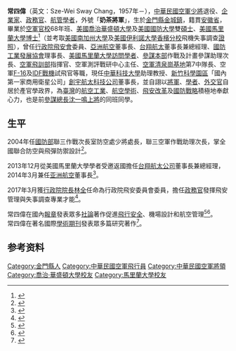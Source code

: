 {{多個問題|
{{COI|time=2019-11-08}}
{{Advert|time=2019-11-08}}
{{refimprove|time=2014-12-16}}
}}
{{Infobox_officeholder
| name = 常四偉<br>Sze-Wei Sway Chang
| caption = 
| office1 = {{flagicon image|ROC Aviation Safety Council Logo.svg}} [[飛航安全調查委員會|飛航安全調查委員會]]委員
| premierroc1 = [[林全|林全]]<br>[[賴清德|賴清德]]<br>[[蘇貞昌|蘇貞昌]]
| term_start1 = 2017年3月1日
| term_end1 = 2019年7月31日
| office2 = [[亞洲航空_(臺灣)|亞洲航空股份有限公司]]董事長
| term_start2 = 2014年3月12日
| term_end2 = 2015年12月31日
| predecessor2 = [[張行宇|張行宇]]
| successor2 = [[宛同|宛同]]
| office3 = [[台翔航太工業股份有限公司|台翔航太工業股份有限公司]]第7任董事長
| term_start3 = 2014年2月12日
| term_end3 = 2015年8月14日
| predecessor3 = [[王耀德|王耀德]]
| successor3 = [[宛同|宛同]]
| 國籍     = {{ROC}}
| 居住地 = 
| birth_date = 1957年
| birth_place = {{ROC}}[[金門縣|金門縣]][[金城鎮_(金門縣)|金城鎮]]
| death_date =
| death_place =
| 籍貫 = [[安徽省|安徽省]]
| 學歷 = {{USA}}[[馬里蘭大學|馬里蘭大學]][[博士|博士]]
| spouse = 
| parents = 
| party = 
| profession = [[軍人|軍人]]、[[航空|航空]][[管理學|管理學]][[教授|教授]]、[[企業家|企業家]]、[[政務官|政務官]]
| religion = 
| signature = 
| nickname = '''奶茶將軍'''
| allegiance = {{ROC}}
| branch = {{flagicon image|Flag of the Republic of China Air Force.svg}} [[中華民國空軍|中華民國空軍]]
| rank = [[file:ROCAF_Major_General's_Flag.svg|空軍少將旗]] [[少將|少將]]
| serviceyears = 1979年－2010年
| awards = 
| educate =
* [[金門縣|金門縣]][[金城鎮_(金門縣)|金城鎮]][[莒光國民小學|莒光國民小學]]
* [[金門縣|金門縣]][[金城鎮_(金門縣)|金城鎮]][[金城國民中學|金城國民中學]]
* [[空軍幼年學校|空軍幼年學校]]21期
* [[空軍軍官學校|空軍軍官學校]]正期班60期航空系[[學士|學士]]
* [[美國|美國]][[喬治華盛頓大學|喬治華盛頓大學]][[工程管理|工程管理]][[碩士|碩士]]
* [[美國國防大學|美國國防大學]][[國家|國家]][[戰略|戰略]][[管理|管理]][[碩士|碩士]]
* [[美國|美國]][[馬里蘭大學|馬里蘭大學]][[交通運輸|交通運輸]]及[[航空|航空]][[博士|博士]]
* [[美國|美國]][[南加州大學|南加州大學]]飛航安全管理及失事調查證照
* [[美國|美國]][[伊利諾大學香檳分校|伊利諾大學香檳分校]]發動機失事調查證照
| past =
* 空軍[[經國號戰鬥機|IDF戰鬥機]]作戰測試少校試飛官
* 空軍[[F-16戰鬥機|F-16戰鬥機]]作戰測試少校試飛官
* [[經國號戰機|空軍第7戰術戰鬥機中隊]]中校中隊長
* 空軍測試評估暨戰術戰法研發中心上校主任
* [[空軍官校|空軍飛行訓練指揮部]]少將指揮官
* [[國防部參謀本部|國防部參謀本部]]作戰及計畫參謀次長室少將助理次長
* [[中華科技大學|中華科技大學]]航空服務管理系講師
* [[中華科技大學|中華科技大學]]航空服務管理系助理教授
* [[美國|美國]][[馬里蘭大學|馬里蘭大學]]工程與航空科學系[[訪問學者|訪問學者]]
* [[社團法人|社團法人]][[國防工業|國防工業]][[發展|發展]][[協會|協會]]理事長<br /><span style="color: blue;">（2013年10月16日－2016年10月15日）</span>
* [[台翔航太工業股份有限公司|台翔航太工業股份有限公司]]總經理<br /><span style="color: blue;">（2013年12月1日－2015年8月14日）</span>
* [[台翔航太工業股份有限公司|台翔航太工業股份有限公司]]董事長<br /><span style="color: blue;">（2014年2月12日－2015年8月14日）</span>
* [[亚洲航空_(台湾)|亞洲航空股份有限公司]]董事長<br /><span style="color: blue;">（2014年3月12日－2015年12月31日）</span>
* [[飛航安全調查委員會|飛航安全調查委員會]]委員<br /><span style="color: blue;">（2017年3月1日－2019年7月31日）</span>
* 創宇航太科技股份有限公司董事長<br /><span style="color: blue;">（2017年3月8日－至今）</span>
}}
'''常四偉'''（英文：Sze-Wei Sway Chang，1957年－），[[中華民國空軍|中華民國空軍]][[少將|少將]]退役、[[企業家|企業家]]、[[政務官|政務官]]、[[航管|航管]][[學者|學者]]，外號「'''奶茶將軍'''」，生於[[金門縣|金門縣]][[金城鎮_(金門縣)|金城鎮]]，籍貫[[安徽省|安徽省]]，畢業於[[空軍官校|空軍官校]]68年班、[[美國|美國]][[喬治華盛頓大學|喬治華盛頓大學]]及[[美國|美國]][[國防大學|國防大學]]雙[[碩士|碩士]]、[[美國|美國]][[馬里蘭大學|馬里蘭大學]][[博士|博士]]<ref>{{cite web|url=http://alliance.cust.edu.tw/portfolio/myPortfolio?path=SwayChang|title=常四偉教授 中華科技大学航空學院，IATA國際民航組織 Global Master Instructor全球巡迴講座|accessdate=2010}}{{Dead link}}</ref>（並考取[[美國|美國]][[南加州大學|南加州大學]]及[[美國|美國]][[伊利諾大學香檳分校|伊利諾大學香檳分校]]飛機失事調查[[證照|證照]]），曾任[[行政院|行政院]][[飛安會|飛安會]]委員、[[亚洲航空_(台湾)|亞洲航空]]董事長、[[台翔航太工業股份有限公司|台翔航太]]董事長兼總經理、[[國防工業|國防工業]][[發展|發展]][[協會|協會]]理事長、[[美國|美國]][[馬里蘭大學|馬里蘭大學]][[訪問學者|訪問學者]]、[[國防部參謀本部|參謀本部]]作戰及計畫參謀助理次長、[[空軍官校|空軍飛訓部]]指揮官、空軍測評戰研中心主任、[[空軍清泉崗基地|空軍清泉崗基地]]第7中隊長、空軍[[F-16|F-16]]及[[經國號戰鬥機|IDF戰機]]試飛官等職，現任[[中華科技大學|中華科技大學]]助理教授、[[新竹科學園區|新竹科學園區]]「國內第一家商用衛星公司」[[創宇航太科技公司|創宇航太科技公司]]董事長，並自詡以[[將軍|將軍]]、[[學者|學者]]、[[外交官|外交官]]自居於產官學政界，為[[臺灣|臺灣]]的[[航空|航空]][[工業|工業]]、[[航空|航空]][[學術|學術]]、[[飛安|飛安]][[改革|改革]]及[[國防|國防]][[戰略|戰略]]積極地奉獻心力，也是前[[中華民國參謀總長|參謀總長]][[沈一鳴|沈一鳴]][[上將|上將]]的同班同學。

== 生平 ==
2004年任[[中華民國國防部|國防部]]聯三作戰次長室防空處少將處長，聯三空軍作戰助理次長，掌全國聯合防空與飛彈防禦設計<ref>{{cite web|url=http://old.ltn.com.tw/2004/new/oct/16/today-p3.htm|title=2004年任國防部作戰次長室防空處將軍，掌全國聯合防空與飛彈防禦設計|accessdate=2004|archive-date=2016-03-08|archive-url=https://web.archive.org/web/20160308000618/http://old.ltn.com.tw/2004/new/oct/16/today-p3.htm}}</ref>。

2013年12月從美國馬里蘭大學學者受邀返國擔任[[台翔航太公司|台翔航太公司]]董事長兼總經理，2014年3月兼任[[亚洲航空_(台湾)|亚洲航空]]董事長<ref>{{cite web|url=http://www.moneydj.com/KMDJ/News/NewsViewer.aspx?a=417821C7-1212-4C13-8997-EEEE5D2D4358|title=亞洲航空董事長改由常四偉擔任|date=2014-03-12|publisher=聚財網|accessdate=2014-12-16|archive-date=2019-11-30|archive-url=https://web.archive.org/web/20191130213057/https://www.moneydj.com/KMDJ/News/NewsViewer.aspx?a=417821C7-1212-4C13-8997-EEEE5D2D4358}}</ref>。

2017年3月獲[[行政院院長|行政院院長]][[林全|林全]]任命為行政院飛安委員會委員，擔任[[政務官|政務官]]發揮飛安管理與失事調查專業才能<ref>{{cite web|url=https://www.asc.gov.tw/main_ch/docDetail.aspx?uid=488&pid=200&docid=975|title=2017年3月獲行政院院長任命為行政院飛安委員會委員|3=|access-date=2019-10-06|archive-url=https://web.archive.org/web/20190822180724/https://www.asc.gov.tw/main_ch/docDetail.aspx?uid=488&pid=200&docid=975|archive-date=2019-08-22|dead-url=yes}}</ref>。

常四偉在國內[[報章|報章]]發表眾多[[社論|社論]]著作促進[[飛行安全|飛行安全]]、機場設計和航空管理<ref>{{cite web|url=http://www.appledaily.com.tw/appledaily/article/headline/20100223/32314819/|title=從杜勒斯機場 看桃園機場|publisher=蘋果日報社論|accessdate=2010-02-23|archive-date=2016-03-08|archive-url=https://web.archive.org/web/20160308054807/http://www.appledaily.com.tw/appledaily/article/headline/20100223/32314819/}}</ref><ref>{{cite web|url=https://www.asc.gov.tw/main_ch/docDetail.aspx?uid=488&pid=200&docid=196/|title=行政院飛安委員會委員}}{{Dead link|date=2020年5月 |bot=InternetArchiveBot |fix-attempted=yes }}</ref>。<br />

常四偉在著名國際[[學術期刊|學術期刊]]發表眾多篇研究著作<ref>{{cite web|url=https://www.deepdyve.com/lp/wiley/crosswind-based-optimization-of-multiple-runway-orientations-lM9tuo80W4|title=Crosswind-based Optimization of Multiple Runway Orientations, Journal of Advanced Transportation, 49:1–9, 2015|accessdate=2015-08-16|journal=Journal of Advanced Transportation|archive-date=2022-04-15|archive-url=https://web.archive.org/web/20220415112034/https://www.deepdyve.com/lp/wiley/crosswind-based-optimization-of-multiple-runway-orientations-lM9tuo80W4}}</ref>。

== 参考资料 ==
{{Reflist}}

[[Category:金門縣人|Category:金門縣人]]
[[Category:中華民國空軍飛行員|Category:中華民國空軍飛行員]]
[[Category:中華民國空軍將領|Category:中華民國空軍將領]]
[[Category:喬治·華盛頓大學校友|Category:喬治·華盛頓大學校友]]
[[Category:馬里蘭大學校友|Category:馬里蘭大學校友]]